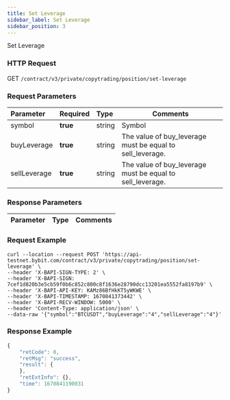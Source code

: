 ```yaml
---
title: Set Leverage
sidebar_label: Set Leverage
sidebar_position: 3
---
```

Set Leverage

### HTTP Request
GET `/contract/v3/private/copytrading/position/set-leverage`

### Request Parameters
| Parameter | Required | Type | Comments|
|:----- |:-------|:-----|------ |
|symbol |**true** |string |Symbol   |
|buyLeverage |**true** |string |The value of buy_leverage must be equal to sell_leverage. |
|sellLeverage |**true** |string |The value of buy_leverage must be equal to sell_leverage. |

### Response Parameters
| Parameter | Type | Comments|
|:----- |:-----|----- |

### Request Example

<Tabs>
<TabItem value="console" label="Console">

```http
curl --location --request POST 'https://api-testnet.bybit.com/contract/v3/private/copytrading/position/set-leverage' \
--header 'X-BAPI-SIGN-TYPE: 2' \
--header 'X-BAPI-SIGN: 7cef1d820b3e5cb59f0b6c852c800c8f1636e28790dcc13201ea5552fa8197b9' \
--header 'X-BAPI-API-KEY: KAMz86BfHkKT5yWKWE' \
--header 'X-BAPI-TIMESTAMP: 1670841373442' \
--header 'X-BAPI-RECV-WINDOW: 5000' \
--header 'Content-Type: application/json' \
--data-raw '{"symbol":"BTCUSDT","buyLeverage":"4","sellLeverage":"4"}'
```

</TabItem>
</Tabs>

### Response Example

<Tabs>
<TabItem value="js linear" label="linear">

```javascript
{
    "retCode": 0,
    "retMsg": "success",
    "result": {
    },
    "retExtInfo": {},
    "time": 1670841190031
}
```
</TabItem>
</Tabs>